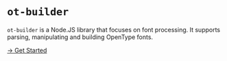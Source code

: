 
# `ot-builder`

`ot-builder` is a Node.JS library that focuses on font processing. It supports parsing, manipulating and building OpenType fonts.

[→ Get Started](tutorial/intro)